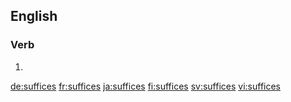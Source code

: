 ==English==

===Verb===
{{head|en}}

# {{en-third-person singular of|suffice}}

[[de:suffices]]
[[fr:suffices]]
[[ja:suffices]]
[[fi:suffices]]
[[sv:suffices]]
[[vi:suffices]]